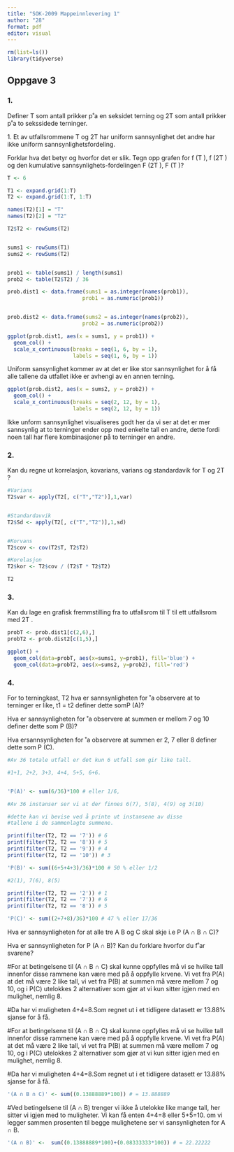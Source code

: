 ---
title: "SOK-2009 Mappeinnlevering 1"
author: "28"
format: pdf
editor: visual
---

```{r, warning=FALSE}
rm(list=ls())
library(tidyverse)
```

## Oppgave 3

### 1.

Definer T som antall prikker p˚a en seksidet terning og 2T som antall prikker p˚a to sekssidede terninger.

1\. Et av utfallsrommene T og 2T har uniform sannsynlighet det andre har ikke uniform sannsynlighetsfordeling.

Forklar hva det betyr og hvorfor det er slik. Tegn opp grafen for f (T ), f (2T ) og den kumulative sannsynlighets-fordelingen F (2T ), F (T )?

```{r}
T <- 6

T1 <- expand.grid(1:T)
T2 <- expand.grid(1:T, 1:T)

names(T2)[1] = "T"
names(T2)[2] = "T2"
```

```{r}

T2$T2 <- rowSums(T2)


sums1 <- rowSums(T1)
sums2 <- rowSums(T2)


prob1 <- table(sums1) / length(sums1)
prob2 <- table(T2$T2) / 36

prob.dist1 <- data.frame(sums1 = as.integer(names(prob1)),
                        prob1 = as.numeric(prob1))


prob.dist2 <- data.frame(sums2 = as.integer(names(prob2)),
                        prob2 = as.numeric(prob2))

ggplot(prob.dist1, aes(x = sums1, y = prob1)) +
  geom_col() +
  scale_x_continuous(breaks = seq(1, 6, by = 1), 
                     labels = seq(1, 6, by = 1))

```

Uniform sansynlighet kommer av at det er like stor sannsynlighet for å få alle tallene da utfallet ikke er avhengi av en annen terning.

```{r}
ggplot(prob.dist2, aes(x = sums2, y = prob2)) +
  geom_col() +
  scale_x_continuous(breaks = seq(2, 12, by = 1), 
                     labels = seq(2, 12, by = 1))
```

Ikke unform sannsynlighet visualiseres godt her da vi ser at det er mer sannsynlig at to terninger ender opp med enkelte tall en andre, dette fordi noen tall har flere kombinasjoner på to terninger en andre.

### 2. 

Kan du regne ut korrelasjon, kovarians, varians og standardavik for T og 2T ?

```{r}
#Varians
T2$var <- apply(T2[, c("T","T2")],1,var)


#Standardavvik
T2$Sd <- apply(T2[, c("T","T2")],1,sd)


#Korvans
T2$cov <- cov(T2$T, T2$T2)

#Korelasjon
T2$kor <- T2$cov / (T2$T * T2$T2)

T2
```

### 3. 

Kan du lage en grafisk fremmstilling fra to utfallsrom til T til ett utfallsrom med 2T .

```{r}
probT <- prob.dist1[c(2,6),]
probT2 <- prob.dist2[c(1,5),]

ggplot() + 
  geom_col(data=probT, aes(x=sums1, y=prob1), fill='blue') + 
  geom_col(data=probT2, aes(x=sums2, y=prob2), fill='red')
```

### 4. 

For to terningkast, T2 hva er sannsynligheten for ˚a observere at to terninger er like, t1 = t2 definer dette somP (A)?

Hva er sannsynligheten for ˚a observere at summen er mellom 7 og 10 definer dette som P (B)?

Hva ersannsynligheten for ˚a observere at summen er 2, 7 eller 8 definer dette som P (C).

```{r}
#Av 36 totale utfall er det kun 6 utfall som gir like tall.

#1+1, 2+2, 3+3, 4+4, 5+5, 6+6.


'P(A)' <- sum(6/36)*100 # eller 1/6,

#Av 36 instanser ser vi at der finnes 6(7), 5(8), 4(9) og 3(10)

#dette kan vi bevise ved å printe ut instansene av disse 
#tallene i de sammenlagte summene.

print(filter(T2, T2 == '7')) # 6
print(filter(T2, T2 == '8')) # 5
print(filter(T2, T2 == '9')) # 4
print(filter(T2, T2 == '10')) # 3

'P(B)' <- sum((6+5+4+3)/36)*100 # 50 % eller 1/2

#2(1), 7(6), 8(5)

print(filter(T2, T2 == '2')) # 1
print(filter(T2, T2 == '7')) # 6
print(filter(T2, T2 == '8')) # 5

'P(C)' <- sum((2+7+8)/36)*100 # 47 % eller 17/36
```

Hva er sannsynligheten for at alle tre A B og C skal skje i.e P (A ∩ B ∩ C)?

Hva er sannsynligheten for P (A ∩ B)? Kan du forklare hvorfor du f˚ar svarene?

#For at betingelsene til (A ∩ B ∩ C) skal kunne oppfylles må vi se hvilke tall innenfor disse rammene kan være med på å oppfylle krvene. Vi vet fra P(A) at det må være 2 like tall, vi vet fra P(B) at summen må være mellom 7 og 10, og i P(C) utelokkes 2 alternativer som gjør at vi kun sitter igjen med en mulighet, nemlig 8.

#Da har vi muligheten 4+4=8.Som regnet ut i et tidligere datasett er 13.88% sjanse for å få.

#For at betingelsene til (A ∩ B ∩ C) skal kunne oppfylles må vi se hvilke tall innenfor disse rammene kan være med på å oppfylle krvene. Vi vet fra P(A) at det må være 2 like tall, vi vet fra P(B) at summen må være mellom 7 og 10, og i P(C) utelokkes 2 alternativer som gjør at vi kun sitter igjen med en mulighet, nemlig 8.

#Da har vi muligheten 4+4=8.Som regnet ut i et tidligere datasett er 13.88% sjanse for å få.

```{r}
'(A ∩ B ∩ C)' <- sum((0.13888889*100)) # = 13.888889
```

#Ved betingelsene til (A ∩ B) trenger vi ikke å utelokke like mange tall, her sitter vi igjen med to muligheter. Vi kan få enten 4+4=8 eller 5+5=10. om vi legger sammen prosenten til begge mulighetene ser vi sansynligheten for A ∩ B.

```{r}
'(A ∩ B)' <-  sum((0.13888889*100)+(0.08333333*100)) # = 22.22222
```
